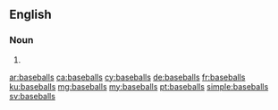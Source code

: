 {{also|Baseballs}}
==English==

===Noun===
{{head|en|noun plural form}}

# {{plural of|baseball|lang=en}}

[[ar:baseballs]]
[[ca:baseballs]]
[[cy:baseballs]]
[[de:baseballs]]
[[fr:baseballs]]
[[ku:baseballs]]
[[mg:baseballs]]
[[my:baseballs]]
[[pt:baseballs]]
[[simple:baseballs]]
[[sv:baseballs]]